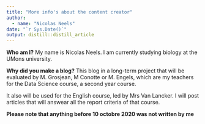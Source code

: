 ```yaml
---
title: "More info's about the content creator"
author:
  - name: "Nicolas Neels" 
date: "`r Sys.Date()`"
output: distill::distill_article
---
```



**Who am I?**
My name is Nicolas Neels. I am currently studying biology at the UMons university.

**Why did you make a blog?**
This blog in a long-term project that will be evaluated by M. Grosjean, M Conotte or M. Engels, which are my teachers for the Data Science course, a second year course.

It also will be used for the English course, led by Mrs Van Lancker. I will post articles that will answear all the report criteria of that course.

**Please note that anything before 10 octobre 2020 was not written by me**
